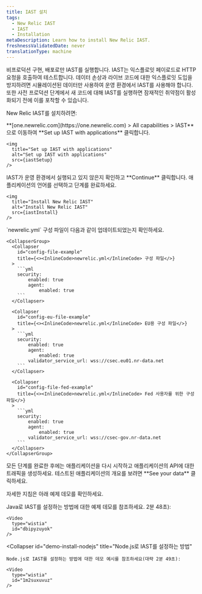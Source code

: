 ```yaml
---
title: IAST 설치
tags:
  - New Relic IAST
  - IAST
  - Installation
metaDescription: Learn how to install New Relic IAST.
freshnessValidatedDate: never
translationType: machine
---
```




<Callout variant="important">
  비프로덕션 구현, 배포로만 IAST를 실행합니다. IAST는 익스플로잇 페이로드로 HTTP 요청을 호출하여 테스트합니다. 데이터 손상과 라이브 코드에 대한 익스플로잇 도입을 방지하려면 시뮬레이션된 데이터만 사용하여 운영 환경에서 IAST를 사용해야 합니다. 또한 사전 프로덕션 단계에서 새 코드에 대해 IAST를 실행하면 잠재적인 취약점이 활성화되기 전에 이를 포착할 수 있습니다.
</Callout>

New Relic IAST를 설치하려면:

<Steps>
  <Step>
    <DNT>**[one.newrelic.com](https://one.newrelic.com) > All capabilities > IAST**</DNT> 으로 이동하여 <DNT>**Set up IAST with applications**</DNT> 클릭합니다.

    <img
      title="Set up IAST with applications"
      alt="Set up IAST with applications"
      src={iastSetup}
    />
  </Step>

  <Step>
    IAST가 운영 환경에서 실행되고 있지 않은지 확인하고 <DNT>**Continue**</DNT> 클릭합니다.  

  </Step>

  <Step>
    애플리케이션의 언어를 선택하고 단계를 완료하세요.

    <img
      title="Install New Relic IAST"
      alt="Install New Relic IAST"
      src={iastInstall}
    />
  </Step>

  <Step>
    `newrelic.yml` 구성 파일이 다음과 같이 업데이트되었는지 확인하세요.

    <CollapserGroup>
      <Collapser
        id="config-file-example"
        title={<><InlineCode>newrelic.yml</InlineCode> 구성 파일</>}
      >
        ```yml
        security:
            enabled: true
            agent:
                enabled: true
        ```
      </Collapser>

      <Collapser
        id="config-eu-file-example"
        title={<><InlineCode>newrelic.yml</InlineCode> EU용 구성 파일</>}
      >
        ```yml
        security:
            enabled: true
            agent:
                enabled: true
            validator_service_url: wss://csec.eu01.nr-data.net
        ```
      </Collapser>

      <Collapser
        id="config-file-fed-example"
        title={<><InlineCode>newrelic.yml</InlineCode> Fed 사용자를 위한 구성 파일</>}
      >
        ```yml
        security:
            enabled: true
            agent:
                enabled: true
            validator_service_url: wss://csec-gov.nr-data.net
        ```
      </Collapser>
    </CollapserGroup>
  </Step>

  <Step>
    모든 단계를 완료한 후에는 애플리케이션을 다시 시작하고 애플리케이션의 API에 대한 트래픽을 생성하세요.  

  </Step>

  <Step>
    테스트된 애플리케이션의 개요를 보려면 <DNT>**See your data**</DNT> 클릭하세요.  

  </Step>
</Steps>

자세한 지침은 아래 예제 데모를 확인하세요.

<CollapserGroup>
  <Collapser
    id="demo-install-java"
    title="Java로 IAST를 설정하는 방법"
  >
    Java로 IAST를 설정하는 방법에 대한 예제 데모를 참조하세요. 2분 48초):

    <Video
      type="wistia"
      id="dbipyzuyok"
    />
  </Collapser>

  <Collapser
    id="demo-install-nodejs"
    title="Node.js로 IAST를 설정하는 방법"
  >
    Node.js로 IAST를 설정하는 방법에 대한 데모 예시를 참조하세요(대략 2분 49초):

    <Video
      type="wistia"
      id="1m2suxuvuz"
    />
  </Collapser>
</CollapserGroup>
